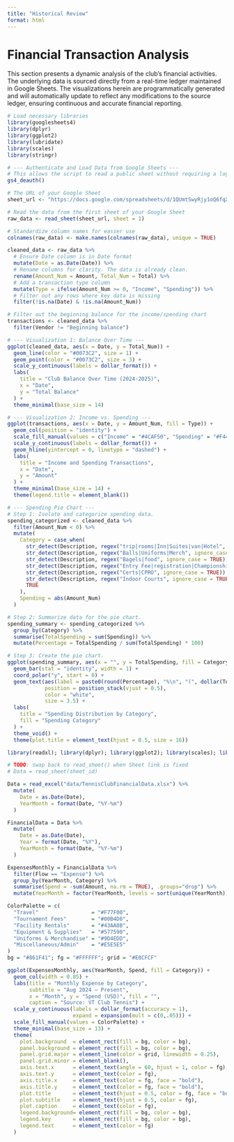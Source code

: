 ```yaml
---
title: "Historical Review"
format: html
---
```


# Financial Transaction Analysis

This section presents a dynamic analysis of the club's financial activities. The underlying data is sourced directly from a real-time ledger maintained in Google Sheets. The visualizations herein are programmatically generated and will automatically update to reflect any modifications to the source ledger, ensuring continuous and accurate financial reporting.

```r
# Load necessary libraries
library(googlesheets4)
library(dplyr)
library(ggplot2)
library(lubridate)
library(scales)
library(stringr)

# --- Authenticate and Load Data from Google Sheets ---
# This allows the script to read a public sheet without requiring a login each time.
gs4_deauth()

# The URL of your Google Sheet
sheet_url <- "https://docs.google.com/spreadsheets/d/1QUmtSwyRjy1oQ6fqXGbksyNcvsLl_8wC0t6PSgTduJ8/edit?usp=sharing" 

# Read the data from the first sheet of your Google Sheet
raw_data <- read_sheet(sheet_url, sheet = 1)

# Standardize column names for easier use
colnames(raw_data) <- make.names(colnames(raw_data), unique = TRUE)

cleaned_data <- raw_data %>%
  # Ensure Date column is in Date format
  mutate(Date = as.Date(Date)) %>%
  # Rename columns for clarity. The data is already clean.
  rename(Amount_Num = Amount, Total_Num = Total) %>%
  # Add a transaction type column
  mutate(Type = ifelse(Amount_Num >= 0, "Income", "Spending")) %>%
  # Filter out any rows where key data is missing
  filter(!is.na(Date) & !is.na(Amount_Num))

# Filter out the beginning balance for the income/spending chart
transactions <- cleaned_data %>%
  filter(Vendor != "Beginning balance")

# --- Visualization 1: Balance Over Time ---
ggplot(cleaned_data, aes(x = Date, y = Total_Num)) +
  geom_line(color = "#0073C2", size = 1) +
  geom_point(color = "#0073C2", size = 3) +
  scale_y_continuous(labels = dollar_format()) +
  labs(
    title = "Club Balance Over Time (2024-2025)",
    x = "Date",
    y = "Total Balance"
  ) +
  theme_minimal(base_size = 14)

# --- Visualization 2: Income vs. Spending ---
ggplot(transactions, aes(x = Date, y = Amount_Num, fill = Type)) +
  geom_col(position = "identity") +
  scale_fill_manual(values = c("Income" = "#4CAF50", "Spending" = "#F44336")) +
  scale_y_continuous(labels = dollar_format()) +
  geom_hline(yintercept = 0, linetype = "dashed") +
  labs(
    title = "Income and Spending Transactions",
    x = "Date",
    y = "Amount"
  ) +
  theme_minimal(base_size = 14) +
  theme(legend.title = element_blank())

# --- Spending Pie Chart ---
# Step 1: Isolate and categorize spending data.
spending_categorized <- cleaned_data %>%
  filter(Amount_Num < 0) %>%
  mutate(
    Category = case_when(
      str_detect(Description, regex("trip|rooms|Inn|Suites|van|Hotel", ignore_case = TRUE)) ~ "Travel & Lodging",
      str_detect(Description, regex("Balls|Uniforms|Merch", ignore_case = TRUE))           ~ "Equipment & Gear",
      str_detect(Description, regex("Bagels|food", ignore_case = TRUE))                    ~ "Food & Refreshments",
      str_detect(Description, regex("Entry Fee|registration|Championship", ignore_case = TRUE)) ~ "Tournament & Entry Fees",
      str_detect(Description, regex("Certs|CPRO", ignore_case = TRUE))                      ~ "Training & Certification",
      str_detect(Description, regex("Indoor Courts", ignore_case = TRUE))                  ~ "Facility Rental",
      TRUE                                                                                 ~ "Miscellaneous"
    ),
    Spending = abs(Amount_Num)
  )

# Step 2: Summarize data for the pie chart.
spending_summary <- spending_categorized %>%
  group_by(Category) %>%
  summarise(TotalSpending = sum(Spending)) %>%
  mutate(Percentage = TotalSpending / sum(TotalSpending) * 100)

# Step 3: Create the pie chart.
ggplot(spending_summary, aes(x = "", y = TotalSpending, fill = Category)) +
  geom_bar(stat = "identity", width = 1) +
  coord_polar("y", start = 0) +
  geom_text(aes(label = paste0(round(Percentage), "%\n", "(", dollar(TotalSpending), ")")), 
            position = position_stack(vjust = 0.5), 
            color = "white", 
            size = 3.5) +
  labs(
    title = "Spending Distribution by Category",
    fill = "Spending Category"
  ) +
  theme_void() +
  theme(plot.title = element_text(hjust = 0.5, size = 16))
```


```r
library(readxl); library(dplyr); library(ggplot2); library(scales); library(googlesheets4)

# TODO: swap back to read_sheet() when Sheet link is fixed
# Data = read_sheet(sheet_id)

Data = read_excel("data/TennisClubFinancialData.xlsx") %>%
  mutate(
    Date = as.Date(Date),
    YearMonth = format(Date, "%Y-%m")
  )

FinancialData = Data %>%
  mutate(
    Date = as.Date(Date),
    Year = format(Date, "%Y"),
    YearMonth = format(Date, "%Y-%m")
  )

ExpensesMonthly = FinancialData %>%
  filter(Flow == "Expense") %>%
  group_by(YearMonth, Category) %>%
  summarise(Spend = -sum(Amount, na.rm = TRUE), .groups="drop") %>%
  mutate(YearMonth = factor(YearMonth, levels = sort(unique(YearMonth))))

ColorPalette = c(
  "Travel"                 = "#F77F00",
  "Tournament Fees"        = "#00B4D8",
  "Facility Rentals"       = "#43AA8B",
  "Equipment & Supplies"   = "#577590",
  "Uniforms & Merchandise" = "#9D4EDD",
  "Miscellaneous/Admin"    = "#E5E5E5"
)
bg = "#861F41"; fg = "#FFFFFF"; grid = "#E0CFCF"

ggplot(ExpensesMonthly, aes(YearMonth, Spend, fill = Category)) +
  geom_col(width = 0.85) +
  labs(title = "Monthly Expense by Category",
       subtitle = "Aug 2024 – Present",
       x = "Month", y = "Spend (USD)", fill = "",
       caption = "Source: VT Club Tennis") +
  scale_y_continuous(labels = dollar_format(accuracy = 1),
                     expand = expansion(mult = c(0,.05))) +
  scale_fill_manual(values = ColorPalette) +
  theme_minimal(base_size = 13) +
  theme(
    plot.background  = element_rect(fill = bg, color = bg),
    panel.background = element_rect(fill = bg, color = bg),
    panel.grid.major = element_line(color = grid, linewidth = 0.25),
    panel.grid.minor = element_blank(),
    axis.text.x      = element_text(angle = 60, hjust = 1, color = fg),
    axis.text.y      = element_text(color = fg),
    axis.title.x     = element_text(color = fg, face = "bold"),
    axis.title.y     = element_text(color = fg, face = "bold"),
    plot.title       = element_text(hjust = 0.5, color = fg, face = "bold"),
    plot.subtitle    = element_text(hjust = 0.5, color = fg),
    plot.caption     = element_text(color = fg),
    legend.background= element_rect(fill = bg, color = bg),
    legend.key       = element_rect(fill = bg, color = bg),
    legend.text      = element_text(color = fg)
  )
```